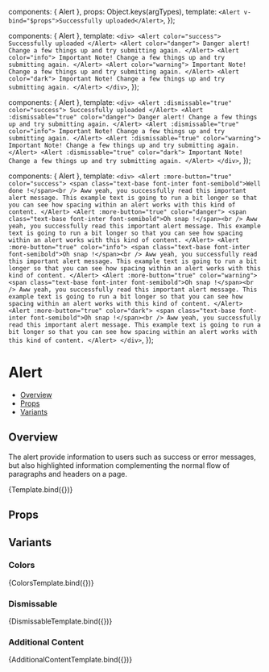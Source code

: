 
<Meta
  title="Feedback/Alert"
  component={Alert}
/>

  components: { Alert },
  props: Object.keys(argTypes),
  template: `<Alert v-bind="$props">Successfully uploaded</Alert>`,
});

  components: { Alert },
  template: `
    <div>
      <Alert color="success">
        Successfully uploaded
      </Alert>
      <Alert color="danger">
        Danger alert! Change a few things up and try submitting again.
      </Alert>
      <Alert color="info">
        Important Note! Change a few things up and try submitting again.
      </Alert>
      <Alert color="warning">
        Important Note! Change a few things up and try submitting again.
      </Alert>
      <Alert color="dark">
        Important Note! Change a few things up and try submitting again.
      </Alert>
    </div>
  `,
});

  components: { Alert },
  template: `
    <div>
      <Alert :dismissable="true" color="success">
        Successfully uploaded
      </Alert>
      <Alert :dismissable="true" color="danger">
        Danger alert! Change a few things up and try submitting again.
      </Alert>
      <Alert :dismissable="true" color="info">
        Important Note! Change a few things up and try submitting again.
      </Alert>
      <Alert :dismissable="true" color="warning">
        Important Note! Change a few things up and try submitting again.
      </Alert>
      <Alert :dismissable="true" color="dark">
        Important Note! Change a few things up and try submitting again.
      </Alert>
    </div>
  `,
});

  components: { Alert },
  template: `
    <div>
      <Alert :more-button="true" color="success">
        <span class="text-base font-inter font-semibold">Well done !</span><br />
        Aww yeah, you successfully read this important alert message. This example text is going to run a bit longer so that you can see how spacing within an alert works with this kind of content.
      </Alert>
      <Alert :more-button="true" color="danger">
        <span class="text-base font-inter font-semibold">Oh snap !</span><br />
        Aww yeah, you successfully read this important alert message. This example text is going to run a bit longer so that you can see how spacing within an alert works with this kind of content.
      </Alert>
      <Alert :more-button="true" color="info">
        <span class="text-base font-inter font-semibold">Oh snap !</span><br />
        Aww yeah, you successfully read this important alert message. This example text is going to run a bit longer so that you can see how spacing within an alert works with this kind of content.
      </Alert>
      <Alert :more-button="true" color="warning">
        <span class="text-base font-inter font-semibold">Oh snap !</span><br />
        Aww yeah, you successfully read this important alert message. This example text is going to run a bit longer so that you can see how spacing within an alert works with this kind of content.
      </Alert>
      <Alert :more-button="true" color="dark">
        <span class="text-base font-inter font-semibold">Oh snap !</span><br />
        Aww yeah, you successfully read this important alert message. This example text is going to run a bit longer so that you can see how spacing within an alert works with this kind of content.
      </Alert>
    </div>
  `,
});

# Alert

- [Overview](#overview)
- [Props](#props)
- [Variants](#variants)

## Overview

The alert provide information to users such as success or error messages, but also highlighted information complementing the normal flow of paragraphs and headers on a page.

<Canvas>
  <Story name="Overview">
    {Template.bind({})}
  </Story>
</Canvas>

## Props

<ArgsTable story="Overview" />

## Variants

### Colors
<Canvas>
  <Story name="Colors">
    {ColorsTemplate.bind({})}
  </Story>
</Canvas>

### Dismissable
<Canvas>
  <Story name="Dismissable">
    {DismissableTemplate.bind({})}
  </Story>
</Canvas>

### Additional Content
<Canvas>
  <Story name="Additional Content">
    {AdditionalContentTemplate.bind({})}
  </Story>
</Canvas>
